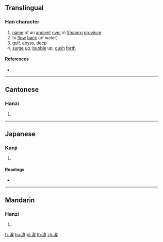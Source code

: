 {{character info/new}}
==Translingual==

===Han character===
{{Han char|rn=85|rad=水|as=09|sn=12|four=34156|canj=EDMQ|ids=⿰氵韋}}

# [[name]] of an [[ancient]] [[river]] in [[Shaanxi]] [[province]]
# to [[flow]] [[back]] (of water)
# [[gulf]], [[abyss]], [[deep]]
# [[surge]] [[up]], [[bubble]] up, [[gush]] [[forth]]

====References====
* {{Han ref|kx=0636.230|dkj=17823|dj=1043.210|hdz=31690.050|uh=6E4B|ud=28235|bh=D9F8|bd=55800}}

----

==Cantonese==

===Hanzi===
{{yue-hanzi|jyut=|y=wai4}}

# {{defn|lang=yue|sort=水09}}

----

==Japanese==

===Kanji===
{{ja-kanji|grade=|rs=水09}}

# {{defn|lang=ja|sort=水09}}

====Readings====
* {{ja-readings|on=[[い]] (i)|kun=[[めぐる]] (meguru)}}

----

==Mandarin==

===Hanzi===
{{cmn-hanzi|pin=[[wéi]] ([[wei2]])|wg=wei<sup>2</sup>}}

# {{defn|lang=cmn|sort=水09}}

[[fr:湋]]
[[hu:湋]]
[[pl:湋]]
[[th:湋]]
[[zh:湋]]